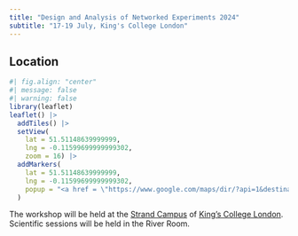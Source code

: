 ```yaml
---
title: "Design and Analysis of Networked Experiments 2024"
subtitle: "17-19 July, King's College London"
---
```


## Location

```r
#| fig.align: "center"
#| message: false
#| warning: false
library(leaflet)
leaflet() |>
  addTiles() |>
  setView(
    lat = 51.51148639999999,  
    lng = -0.11599699999999302,
    zoom = 16) |>
  addMarkers(
    lat = 51.51148639999999,  
    lng = -0.11599699999999302,
    popup = "<a href = \"https://www.google.com/maps/dir/?api=1&destination=51.51195839821278,-0.11659050419246998\">Directions to the Strand Campus</a>"
  )
```

The workshop will be held at the [Strand Campus](https://www.kcl.ac.uk/visit/strand-campus) of [King's College London](https://www.kcl.ac.uk/). Scientific sessions will be held in the River Room.
